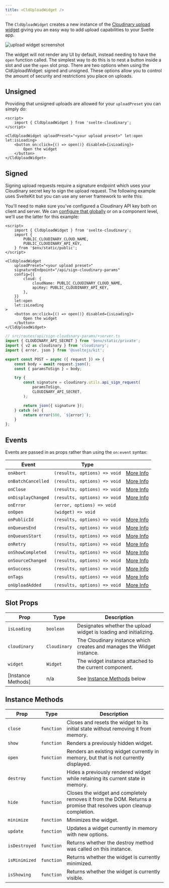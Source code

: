 ```yaml
---
title: <CldUploadWidget />
---
```


The `CldUploadWidget` creates a new instance of the [Cloudinary upload widget](https://cloudinary.com/documentation/upload_widget) giving you an easy way to add upload capabilities to your Svelte app.

![upload widget screenshot]($assets/upload-widget-preview.png)

The widget will not render any UI by default, instead needing to have the `open` function called. The simplest way to do this is to nest a button inside a slot and use the `open` slot prop. There are two options when using the CldUploadWidget: signed and unsigned. These options allow you to control the amount of security and restrictions you place on uploads.

## Unsigned

Providing that unsigned uploads are allowed for your `uploadPreset` you can simply do:

```svelte
<script>
	import { CldUploadWidget } from 'svelte-cloudinary';
</script>

<CldUploadWidget uploadPreset="<your upload preset>" let:open let:isLoading>
	<button on:click={() => open()} disabled={isLoading}>
		Open the widget
	</button>
</CldUploadWidget>
```

## Signed

Signing upload requests require a signature endpoint which uses your Cloudinary secret key to sign the upload request. The following example uses SvelteKit but you can use any server framework to write this:

You'll need to make sure you've configured a Cloudinary API key both on client and server. We can [configure that globally](/get-started#configuring) or on a component level, we'll use the latter for this example:

```svelte
<script>
	import { CldUploadWidget } from 'svelte-cloudinary';
	import {
		PUBLIC_CLOUDINARY_CLOUD_NAME,
		PUBLIC_CLOUDINARY_API_KEY,
	} from '$env/static/public';
</script>

<CldUploadWidget
	uploadPreset="<your upload preset>"
	signatureEndpoint="/api/sign-cloudinary-params"
	config={{
		cloud: {
			cloudName: PUBLIC_CLOUDINARY_CLOUD_NAME,
			apiKey: PUBLIC_CLOUDINARY_API_KEY,
		},
	}}
	let:open
	let:isLoading
>
	<button on:click={() => open()} disabled={isLoading}>
		Open the widget
	</button>
</CldUploadWidget>
```

```ts
// src/routes/api/sign-cloudinary-params/+server.ts
import { CLOUDINARY_API_SECRET } from '$env/static/private';
import { v2 as cloudinary } from 'cloudinary';
import { error, json } from '@sveltejs/kit';

export const POST = async ({ request }) => {
	const body = await request.json();
	const { paramsToSign } = body;

	try {
		const signature = cloudinary.utils.api_sign_request(
			paramsToSign,
			CLOUDINARY_API_SECRET,
		);

		return json({ signature });
	} catch (e) {
		return error(500, `${error}`);
	}
};
```

## Events

Events are passed in as props rather than using the `on:event` syntax:

| Event              | Type                         |                                                                                           |
| ------------------ | ---------------------------- | ----------------------------------------------------------------------------------------- |
| `onAbort`          | `(results, options) => void` | [More Info](https://cloudinary.com/documentation/upload_widget_reference#abort)           |
| `onBatchCancelled` | `(results, options) => void` | [More Info](https://cloudinary.com/documentation/upload_widget_reference#batch_cancelled) |
| `onClose`          | `(results, options) => void` | [More Info](https://cloudinary.com/documentation/upload_widget_reference#close_event)     |
| `onDisplayChanged` | `(results, options) => void` | [More Info](https://cloudinary.com/documentation/upload_widget_reference#display_changed) |
| `onError`          | `(error, options) => void`   |                                                                                           |
| `onOpen`           | `(widget) => void`           |                                                                                           |
| `onPublicId`       | `(results, options) => void` | [More Info](https://cloudinary.com/documentation/upload_widget_reference#publicid)        |
| `onQueuesEnd`      | `(results, options) => void` | [More Info](https://cloudinary.com/documentation/upload_widget_reference#queues_end)      |
| `onQueuesStart`    | `(results, options) => void` | [More Info](https://cloudinary.com/documentation/upload_widget_reference#queues_start)    |
| `onRetry`          | `(results, options) => void` | [More Info](https://cloudinary.com/documentation/upload_widget_reference#retry)           |
| `onShowCompleted`  | `(results, options) => void` | [More Info](https://cloudinary.com/documentation/upload_widget_reference#show_completed)  |
| `onSourceChanged`  | `(results, options) => void` | [More Info](https://cloudinary.com/documentation/upload_widget_reference#source_changed)  |
| `onSuccess`        | `(results, options) => void` | [More Info](https://cloudinary.com/documentation/upload_widget_reference#success)         |
| `onTags`           | `(results, options) => void` | [More Info](https://cloudinary.com/documentation/upload_widget_reference#tags)            |
| `onUploadAdded`    | `(results, options) => void` | [More Info](https://cloudinary.com/documentation/upload_widget_reference#upload_added)    |

## Slot Props

| Prop               | Type         | Description                                                            |
| ------------------ | ------------ | ---------------------------------------------------------------------- |
| `isLoading`        | `boolean`    | Designates whether the upload widget is loading and initializing.      |
| `cloudinary`       | `Cloudinary` | The Cloudinary instance which creates and manages the Widget instance. |
| `widget`           | `Widget`     | The widget instance attached to the current component.                 |
| [Instance Methods] | n/a          | See [Instance Methods](#instance-methods) below                        |

## Instance Methods

| Prop          | Type       | Description                                                                                                        |
| ------------- | ---------- | ------------------------------------------------------------------------------------------------------------------ |
| `close`       | `function` | Closes and resets the widget to its initial state without removing it from memory.                                 |
| `show`        | `function` | Renders a previously hidden widget.                                                                                |
| `open`        | `function` | Renders an existing widget currently in memory, but that is not currently displayed.                               |
| `destroy`     | `function` | Hides a previously rendered widget while retaining its current state in memory.                                    |
| `hide`        | `function` | Closes the widget and completely removes it from the DOM. Returns a promise that resolves upon cleanup completion. |
| `minimize`    | `function` | Minimizes the widget.                                                                                              |
| `update`      | `function` | Updates a widget currently in memory with new options.                                                             |
| `isDestroyed` | `function` | Returns whether the destroy method was called on this instance.                                                    |
| `isMinimized` | `function` | Returns whether the widget is currently minimized.                                                                 |
| `isShowing`   | `function` | Returns whether the widget is currently visible.                                                                   |
